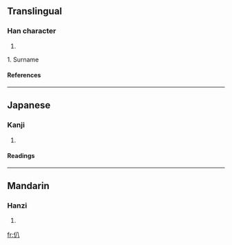 ==Translingual==
===Han character===
{{Han char|rn=9|rad=人|as=02|sn=4|four=2820<sub>0</sub>|canj=人金 (OC)}}
# {{defn|Han|sort=人02}}

1. Surname

====References====
{{Han ref|kx=0091.160|dkj=00356|dj=0194.010|hdz=10109.010|uh=4EC8|ud=20168|bh=C954|bd=51540}}
----
==Japanese==
===Kanji===
{{ja-kanji|grade=|rs=人02}}
# {{defn|Japanese}}
====Readings====
{{ja-readings|on=[[はつ]] (hatsu), [[はち]] (hachi)|kun=}}
----
==Mandarin==
===Hanzi===
{{cmn-hanzi|pin=[[bā]] ([[ba1]]), [[cōng]] ([[cong1]]), [[zōng]] ([[zong1]]), [[zòng]] ([[zong4]])|wg=pa<sup>1</sup>, ts'ung<sup>1</sup>, tsung<sup>1</sup>, tsung<sup>4</sup>}}
# {{defn|Mandarin}}

[[fr:仈]]